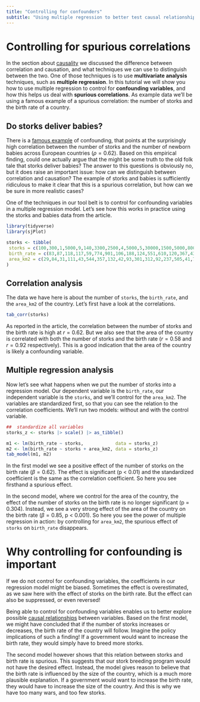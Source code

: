 ```yaml
---
title: "Controlling for confounders"
subtitle: "Using multiple regression to better test causal relationships"
---
```


# Controlling for spurious correlations

In the section about [causality](../concepts/causality.qmd) we discussed the difference between correlation and causation, and what techniques we can use to distinguish between the two.
One of those techniques is to use **multivariate analysis** techniques, such as **multiple regression**.
In this tutorial we will show you how to use multiple regression to control for **confounding variables**, and how this helps us deal with **spurious correlations**.
As example data we'll be using a famous example of a spurious correlation: the number of storks and the birth rate of a country.

## Do storks deliver babies?

There is a [famous example](http://www.brixtonhealth.com/storksBabies.pdf) of confounding, that points at the surprisingly high correlation between the number of storks and the number of newborn babies across European countries ($\rho = 0.62$).
Based on this empirical finding, could one actually argue that the might be some truth to the old folk tale that storks deliver babies?
The answer to this questions is obviously no, but it does raise an important issue: 
how can we distinguish between correlation and causation?
The example of storks and babies is sufficiently ridiculous to make it clear that this is a spurious correlation, but how can we be sure in more realistic cases?

One of the techniques in our tool belt is to control for confounding variables in a multiple regression model.
Let's see how this works in practice using the storks and babies data from the article.

```r
library(tidyverse)
library(sjPlot)

storks <- tibble(
 storks = c(100,300,1,5000,9,140,3300,2500,4,5000,5,30000,1500,5000,8000,150,25000),
 birth_rate = c(83,87,118,117,59,774,901,106,188,124,551,610,120,367,439,82,1576),
 area_km2 = c(29,84,31,111,43,544,357,132,42,93,301,312,92,237,505,41,779) 
)
```

## Correlation analysis

The data we have here is about the number of `storks`, the `birth_rate`, and the `area_km2` of the country.
Let's first have a look at the correlations.

```r
tab_corr(storks)
```

As reported in the article, the correlation between the number of storks and the birth rate is high at $r = 0.62$.
But we also see that the area of the country is correlated with both the number of storks and the birth rate ($r = 0.58$ and $r = 0.92$ respectively).
This is a good indication that the area of the country is likely a confounding variable.

## Multiple regression analysis

Now let's see what happens when we put the number of storks into a regression model.
Our dependent variable is the `birth_rate`, our independent variable is the `storks`, and we'll control for the `area_km2`.
The variables are standardized first, so that you can see the relation to the correlation coefficients.
We'll run two models: without and with the control variable.


```r
##  standardize all variables
storks_z <- storks |> scale() |> as_tibble()

m1 <- lm(birth_rate ~ storks,            data = storks_z)
m2 <- lm(birth_rate ~ storks + area_km2, data = storks_z)
tab_model(m1, m2)
```

In the first model we see a positive effect of the number of storks on the birth rate ($\beta = 0.62$).
The effect is significant (p < 0.01) and the standardized coefficient is the same as the correlation coefficient.
So here you see firsthand a spurious effect.

In the second model, where we control for the area of the country, the effect of the number of storks on the birth rate is no longer significant (p = 0.304).
Instead, we see a very strong effect of the area of the country on the birth rate ($\beta = 0.85$, p < 0.001).
So here you see the power of multiple regression in action: by controlling for `area_km2`, the spurious effect of `storks` on `birth_rate` disappears. 

# Why controlling for confounding is important

If we do not control for confounding variables, the coefficients in our regression model might be biased.
Sometimes the effect is overestimated, as we saw here with the effect of storks on the birth rate.
But the effect can also be suppressed, or even reversed!

Being able to control for confounding variables enables us to better explore possible [causal relationships](../concepts/causality.qmd) between variables.
Based on the first model, we might have concluded that if the number of storks increases or decreases, the birth rate of the country will follow.
Imagine the policy implications of such a finding!
If a government would want to increase the birth rate, they would simply have to breed more storks.

The second model however shows that this relation between storks and birth rate is spurious.
This suggests that our stork breeding program would not have the desired effect.
Instead, the model gives reason to believe that the birth rate is influenced by the size of the country, which is a much more plausible explanation.
If a government would want to increase the birth rate, they would have to increase the size of the country.
And this is why we have too many wars, and too few storks.